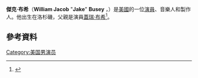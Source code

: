 {{Infobox person
| name          = Jake Busey
| image         = Jake Busey (cropped).JPG
| caption       = 
| birth_name    = William Jacob Busey
| birth_date    = {{birth date and age|1971|6|15}}
| birth_place   = 美國[[洛杉磯|洛杉磯]]
| othername     =
| yearsactive   = 1978–現在
| occupation    = 演員，音樂人，製作人
| spouse        =
| partner       = April Hutchonson
| children      = Autumn Rosalia Busey
| parents       = Judy Lynn Helkenberg<br/>[[Gary_Busey|Gary Busey]]
}}
'''傑克·布希'''（'''William Jacob''' "'''Jake'''" '''Busey''' ，{{bd|1971年|6月15日|||Busey}}）是[[美國|美國]]的一位[[演員|演員]]、音樂人和製作人。他出生在洛杉磯，父親是演員[[蓋瑞·布希|蓋瑞·布希]]<ref>{{cite web |url=http://www.filmreference.com/film/55/Jake-Busey.html |title=Jake Busey Biography (1971–) |publisher=Filmreference.com |date=June 15, 1971 |accessdate=April 17, 2011 |archive-date=2018-06-12 |archive-url=https://web.archive.org/web/20180612141225/http://www.filmreference.com/film/55/Jake-Busey.html |dead-url=no }}</ref>。
==參考資料==
{{reflist}}
[[Category:美国男演员|Category:美国男演员]]